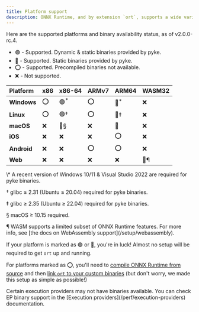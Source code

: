 ```yaml
---
title: Platform support
description: ONNX Runtime, and by extension `ort`, supports a wide variety of platforms. For most desktop users, pre-built binaries are available, so setting up `ort` is as simple as adding it to your `Cargo.toml`!
---
```



Here are the supported platforms and binary availability status, as of v2.0.0-rc.4.

* 🟢 - Supported. Dynamic & static binaries provided by pyke.
* 🔷 - Supported. Static binaries provided by pyke.
* ⭕ - Supported. Precompiled binaries not available.
* ❌ - Not supported.

| Platform | x86 | x86-64 | ARMv7 | ARM64 | WASM32 |
|:-------- |:------- |:------ |:------ |:------ |:------ |
| **Windows** | ⭕ | 🟢<sup>\*</sup> | ⭕ | 🔷<sup>\*</sup> | ❌ |
| **Linux** | ⭕ | 🟢† | ⭕ | 🔷‡ | ❌ |
| **macOS** | ❌ | 🔷§ | ❌ | 🔷 | ❌ |
| **iOS** | ❌ | ❌ | ❌ | ⭕ | ❌ |
| **Android** | ❌ | ❌ | ⭕ | ⭕ | ❌ |
| **Web** | ❌ | ❌ | ❌ | ❌ | 🔷¶ |

<div style={{ opacity: 0.5, display: 'flex', flexDirection: 'column', fontSize: '0.75rem' }}>
<p>\* A recent version of Windows 10/11 & Visual Studio 2022 are required for pyke binaries.</p>
<p>† glibc ≥ 2.31 (Ubuntu ≥ 20.04) required for pyke binaries.</p>
<p>‡ glibc ≥ 2.35 (Ubuntu ≥ 22.04) required for pyke binaries.</p>
<p>§ macOS ≥ 10.15 required.</p>
<p>¶ WASM supports a limited subset of ONNX Runtime features. For more info, see [the docs on WebAssembly support](/setup/webassembly).</p>
</div>

If your platform is marked as 🟢 or 🔷, you're in luck! Almost no setup will be required to get `ort` up and running.

For platforms marked as ⭕, you'll need to [compile ONNX Runtime from source](https://onnxruntime.ai/docs/build/) and then [link `ort` to your custom binaries](/setup/linking) (but don't worry, we made this setup as simple as possible!)

<Callout type='info'>
    Certain execution providers may not have binaries available. You can check EP binary support in the [Execution providers](/perf/execution-providers) documentation.
</Callout>
